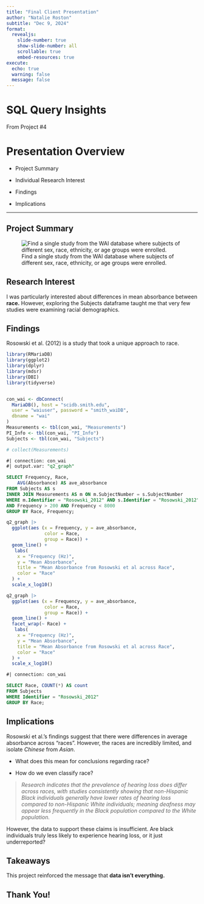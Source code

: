```yaml
---
title: "Final Client Presentation"
author: "Natalie Roston"
subtitle: "Dec 9, 2024"
format:
  revealjs:
    slide-number: true
    show-slide-number: all
    scrollable: true
    embed-resources: true
execute:
  echo: true
  warning: false
  message: false
---
```


# SQL Query Insights

From Project #4

# Presentation Overview

-   Project Summary

-   Individual Research Interest

-   Findings

-   Implications

------------------------------------------------------------------------

## Project Summary

![Find a single study from the WAI database where subjects of different sex, race, ethnicity, or age groups were enrolled.](images/clipboard-2844787304.png)

## Research Interest

I was particularly interested about differences in mean absorbance between **race.** However, exploring the Subjects dataframe taught me that very few studies were examining racial demographics.

## Findings

Rosowski et al. (2012) is a study that took a unique approach to race.

```r
library(RMariaDB)
library(ggplot2)
library(dplyr)
library(mdsr)
library(DBI)
library(tidyverse)


con_wai <- dbConnect(
  MariaDB(), host = "scidb.smith.edu",
  user = "waiuser", password = "smith_waiDB", 
  dbname = "wai"
)
Measurements <- tbl(con_wai, "Measurements")
PI_Info <- tbl(con_wai, "PI_Info")
Subjects <- tbl(con_wai, "Subjects")

# collect(Measurements)
```

```sql
#| connection: con_wai
#| output.var: "q2_graph"

SELECT Frequency, Race,
    AVG(Absorbance) AS ave_absorbance
FROM Subjects AS s
INNER JOIN Measurements AS m ON m.SubjectNumber = s.SubjectNumber
WHERE m.Identifier = "Rosowski_2012" AND s.Identifier = "Rosowski_2012" 
AND Frequency > 200 AND Frequency < 8000
GROUP BY Race, Frequency;
```

```r
q2_graph |>
  ggplot(aes (x = Frequency, y = ave_absorbance,
              color = Race,
              group = Race)) +
  geom_line() +
   labs(
    x = "Frequency (Hz)",
    y = "Mean Absorbance",
    title = "Mean Absorbance from Rosowski et al across Race",
    color = "Race"
  ) +
  scale_x_log10()
```

```r
q2_graph |>
  ggplot(aes (x = Frequency, y = ave_absorbance,
              color = Race,
              group = Race)) +
  geom_line() +
  facet_wrap(~ Race) + 
   labs(
    x = "Frequency (Hz)",
    y = "Mean Absorbance",
    title = "Mean Absorbance from Rosowski et al across Race",
    color = "Race"
  ) +
  scale_x_log10()
```

```sql
#| connection: con_wai

SELECT Race, COUNT(*) AS count
FROM Subjects
WHERE Identifier = "Rosowski_2012"
GROUP BY Race;

```

## Implications

Rosowski et al.'s findings suggest that there were differences in average absorbance across "races". However, the races are incredibly limited, and isolate *Chinese* from *Asian*.

-   What does this mean for conclusions regarding race?

-   How do we even classify race?

> *Research indicates that the prevalence of hearing loss does differ across races, with studies consistently showing that non-Hispanic Black individuals generally have lower rates of hearing loss compared to non-Hispanic White individuals; meaning deafness may appear less frequently in the Black population compared to the White population.*

However, the data to support these claims is insufficient. Are black individuals truly less likely to experience hearing loss, or it just underreported?

## Takeaways

This project reinforced the message that **data isn't everything.**

## Thank You!
